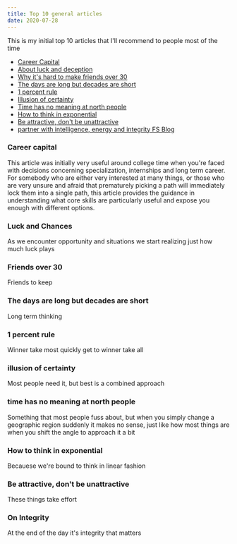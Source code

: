 ```yaml
---
title: Top 10 general articles
date: 2020-07-28
---
```


This is my initial top 10 articles that I'll recommend to people most of the time
- [Career Capital](https://80000hours.org/career-guide/career-capital/)
- [About luck and deception](http://nautil.us/issue/44/luck/the-deceptions-of-luck)
- [Why it's hard to make friends over 30](https://www.nytimes.com/2012/07/15/fashion/the-challenge-of-making-friends-as-an-adult.html)
- [The days are long but decades are short](https://blog.samaltman.com/the-days-are-long-but-the-decades-are-short)
- [1 percent rule](https://jamesclear.com/the-1-percent-rule)
- [Illusion of certainty](https://app.spectator.co.uk/2020/04/22/the-illusion-of-certainty/content.html)
- [Time has no meaning at north people](https://blogs.scientificamerican.com/observations/time-has-no-meaning-at-the-north-pole/)
- [How to think in exponential](https://singularityhub.com/2016/04/05/how-to-think-exponentially-and-better-predict-the-future/)
- [Be attractive, don't be unattractive](https://medium.com/@dayvough/rule-1-be-attractive-rule-2-dont-be-unattractive-d7c934e62a3c)
- [partner with intelligence, energy and integrity FS Blog](https://nav.al/intelligence-energy-integrity)


### Career capital

This article was initially very useful around college time when you're faced with decisions concerning specialization, internships and long term career. For somebody who are either very interested at many things, or those who are very unsure and afraid that prematurely picking a path will immediately lock them into a single path, this article provides the guidance in understanding what core skills are particularly useful and expose you enough with different options.

### Luck and Chances

As we encounter opportunity and situations we start realizing just how much luck plays

### Friends over 30

Friends to keep

### The days are long but decades are short

Long term thinking

### 1 percent rule

Winner take most quickly get to winner take all

### illusion of certainty

Most people need it, but best is a combined approach

### time has no meaning at north people

Something that most people fuss about, but when you simply change a geographic region suddenly it makes no sense, just like how most things are when you shift the angle to approach it a bit

### How to think in exponential

Becauese we're bound to think in linear fashion

### Be attractive, don't be unattractive

These things take effort

### On Integrity

At the end of the day it's integrity that matters
